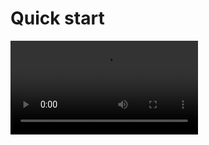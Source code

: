 

# Quick start

<Video src="https://www.youtube.com/embed/uVnanx2Q2lM"/>

## Integrate the SDK

### Add ZegoUIKitPrebuiltLiveStreaming as dependencies

Run the following code in your project's root directory: 

```dart
flutter pub add zego_uikit_prebuilt_live_streaming
```


### Import the SDK

Now in your Dart code, import the Live Streaming Kit SDK.

```dart
import 'package:zego_uikit_prebuilt_live_streaming/zego_uikit_prebuilt_live_streaming.dart';
```


## Using the Live Streaming Kit


- Go to [ZEGOCLOUD Admin Console](https://console.zegocloud.com/), get the `appID` and `appSign` of your project.
- Specify the `userID` and `userName` for connecting the Live Streaming Kit service. 
- `liveID` represents the live streaming you want to start or watch (only supports single-host live streaming for now). 


<Note title="Note">

- `userID`, `userName` and `liveID` can only contain numbers, letters, and underlines (_). 
- Using the same `liveID` will enter the same live streaming.
</Note>

<Warning title="Warning">

With the same `liveID`, only one user can enter the live stream as host. Other users need to enter the live stream as the audience.
</Warning>


```dart
class LivePage extends StatelessWidget {
  final String liveID;
  final bool isHost;

  const LivePage({Key? key, required this.liveID, this.isHost = false}) : super(key: key);

  @override
  Widget build(BuildContext context) {
    return SafeArea(
      child: ZegoUIKitPrebuiltLiveStreaming(
        appID: yourAppID,// Fill in the appID that you get from ZEGOCLOUD Admin Console.
        appSign: yourAppSign,// Fill in the appSign that you get from ZEGOCLOUD Admin Console.
        userID: 'user_id',
        userName: 'user_name',
        liveID: liveID,
        config: isHost
            ? ZegoUIKitPrebuiltLiveStreamingConfig.host()
            : ZegoUIKitPrebuiltLiveStreamingConfig.audience(),
      ),
    );
  }
}
```

Then, you can start a live stream. And the audience can watch the live stream by entering the `liveID`.




## Config your project

<Tabs>

  <Tab title="Android">
    <Accordion title="Edit 'android/app/build.gradle'">
<UIKIT_FLUTTER_ANDROID_APP_GRADLE_CONFIG />
    </Accordion>

    <Accordion title="Edit 'android/build.gradle'">
<UIKIT_FLUTTER_ANDROID_GRADLE_CONFIG />
    </Accordion>

    <Accordion title="Modify Permissions">
      Add app permissions.

      Open the file `your_project/app/src/main/AndroidManifest.xml`, and add the following:

      ```xml
      <uses-permission android:name="android.permission.ACCESS_WIFI_STATE" />
      <uses-permission android:name="android.permission.RECORD_AUDIO" />
      <uses-permission android:name="android.permission.INTERNET" />
      <uses-permission android:name="android.permission.ACCESS_NETWORK_STATE" />
      <uses-permission android:name="android.permission.CAMERA" />
      <uses-permission android:name="android.permission.BLUETOOTH" />
      <uses-permission android:name="android.permission.MODIFY_AUDIO_SETTINGS" />
      <uses-permission android:name="android.permission.WRITE_EXTERNAL_STORAGE" />
      <uses-permission android:name="android.permission.READ_PHONE_STATE" />
      <uses-permission android:name="android.permission.WAKE_LOCK" />
          ```
      <Frame width="800" height="auto" caption="">
        <img src="https://storage.zego.im/sdk-doc/Pics/ZegoUIKit/Flutter/live/permission_android.png" />
      </Frame>
    </Accordion>

    <Accordion title="Prevent code obfuscation">
<UIKIT_ANDROID_PREVENT_CODE_OBFUSCATION />
    </Accordion>
  </Tab>
  
  <Tab title="iOS">
    <Accordion title="Modify Permissions" defaultOpen="false">
<UIKIT_IOS_PERMISSION_CONFIG_EN />
    </Accordion>
  </Tab>
</Tabs>





##  Run & Test

Now you can simply click the **Run** or **Debug** button to run and test your App on the device.

<Frame width="auto" height="auto" caption="">
  <img src="https://storage.zego.im/sdk-doc/Pics/ZegoUIKit/Flutter/run_flutter_project.jpg" />
</Frame>


## Resources

<CardGroup cols={2}>
  <Card title="Sample code" href="https://github.com/ZEGOCLOUD/zego_uikit_prebuilt_live_streaming_example_flutter" target="_blank">
    Click here to get the complete sample code.
  </Card>
  <Card title="API reference" href="https://pub.dev/documentation/zego_uikit_prebuilt_live_streaming/latest/zego_uikit_prebuilt_live_streaming/zego_uikit_prebuilt_live_streaming-library.html" target="_blank">
    Click here for detailed explanations of all APIs.
  </Card>
</CardGroup>
